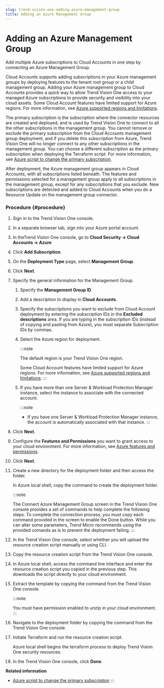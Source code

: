 ```yaml
---
slug: trend-vision-one-adding-azure-management-group
title: Adding an Azure Management Group
---
```

# Adding an Azure Management Group

Add multiple Azure subscriptions to Cloud Accounts in one step by connecting an Azure Management Group.

Cloud Accounts supports adding subscriptions in your Azure management groups by deploying features to the tenant root group or a child management group. Adding your Azure management group to Cloud Accounts provides a quick way to allow Trend Vision One access to your managed Azure subscriptions to provide security and visibility into your cloud assets. Some Cloud Account features have limited support for Azure regions. For more information, see [Azure supported regions and limitations](azure-supported-regions-limitations.mdx).

The primary subscription is the subscription where the connector resources are created and deployed, and is used by Trend Vision One to connect to all the other subscriptions in the management group. You cannot remove or exclude the primary subscription from the Cloud Accounts management group deployment, and if you delete this subscription from Azure, Trend Vision One will no longer connect to any other subscriptions in the management group. You can choose a different subscription as the primary subscription when deploying the Terraform script. For more information, see [Azure script to change the primary subscription](azure-change-primary-subscription.mdx).

After deployment, the Azure management group appears in Cloud Accounts, with all subscriptions listed beneath. The features and permissions selected for a management group apply to all subscriptions in the management group, except for any subscriptions that you exclude. New subscriptions are detected and added to Cloud Accounts when you do a Resource Update on the management group connector.

### Procedure {#procedure}

1.  Sign in to the Trend Vision One console.

2.  In a separate browser tab, sign into your Azure portal account.

3.  In theTrend Vision One console, go to **Cloud Security → Cloud Accounts → Azure**

4.  Click **Add Subscription**.

5.  On the **Deployment Type** page, select **Management Group**.

6.  Click **Next**.

7.  Specify the general information for the Management Group.

    1.  Specify the **Management Group ID**.

    2.  Add a description to display in **Cloud Accounts**.

    3.  Specify the subscriptions you want to exclude from Cloud Account deployment by entering the subscription IDs in the **Excluded descriptions** area. If you are typing in the subscription IDs (instead of copying and pasting from Azure), you must separate Subscription IDs by commas.

    4.  Select the Azure region for deployment.

        :::note

        The default region is your Trend Vision One region.

        Some Cloud Account features have limited support for Azure regions. For more information, see [Azure supported regions and limitations](azure-supported-regions-limitations.mdx).
        :::

    5.  If you have more than one Server & Workload Protection Manager instance, select the instance to associate with the connected account.

        :::note

        - If you have one Server & Workload Protection Manager instance, the account is automatically associated with that instance.
        :::

8.  Click **Next**.

9.  Configure the **Features and Permissions** you want to grant access to your cloud environment. For more information, see [Azure features and permissions](azure-features-permissions.mdx).

10. Click **Next**.

11. Create a new directory for the deployment folder and then access the folder.

    In Azure local shell, copy the command to create the deployment folder.

    :::note

    The Connect Azure Management Group screen in the Trend Vision One console provides a set of commands to help complete the following steps. To complete the connection process, you must copy each command provided in the screen to enable the Done button. While you can alter some parameters, Trend Micro recommends using the provided comands as is to prevent the deployment failing.
    :::

12. In the Trend Vision One console, select whether you will upload the resource creation script manually or using CLI.

13. Copy the resource creation script from the Trend Vision One console.

14. In Azure local shell, access the command line interface and enter the resource creation script you copied in the previous step. This downloads the script directly to your cloud environment.

15. Extract the template by copying the command from the Trend Vision One console.

    :::note

    You must have permission enabled to unzip in your cloud environment.
    :::

16. Navigate to the deployment folder by copying the command from the Trend Vision One console.

17. Initiate Terraform and run the resource creation script.

    Azure local shell begins the terraform process to deploy Trend Vision One security resources.

18. In the Trend Vision One console, click **Done**.

**Related information**

- [Azure script to change the primary subscription](azure-change-primary-subscription.mdx)
:::
